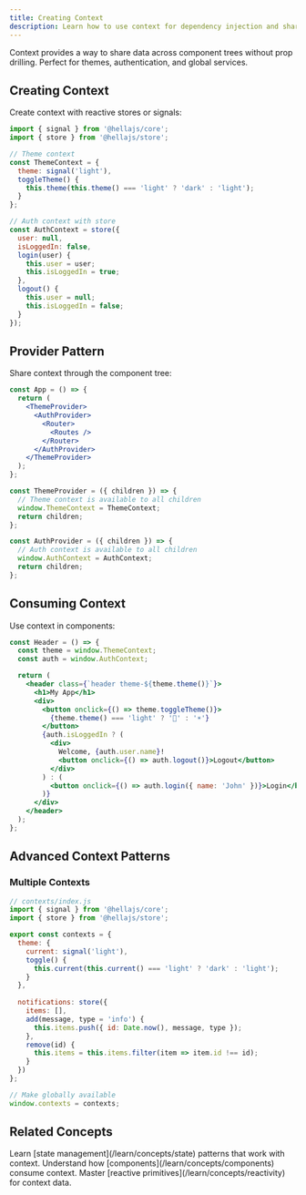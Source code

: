 ```yaml
---
title: Creating Context
description: Learn how to use context for dependency injection and sharing state across component trees.
---
```



Context provides a way to share data across component trees without prop drilling. Perfect for themes, authentication, and global services.

## Creating Context

Create context with reactive stores or signals:

```jsx
import { signal } from '@hellajs/core';
import { store } from '@hellajs/store';

// Theme context
const ThemeContext = {
  theme: signal('light'),
  toggleTheme() {
    this.theme(this.theme() === 'light' ? 'dark' : 'light');
  }
};

// Auth context with store
const AuthContext = store({
  user: null,
  isLoggedIn: false,
  login(user) {
    this.user = user;
    this.isLoggedIn = true;
  },
  logout() {
    this.user = null;
    this.isLoggedIn = false;
  }
});
```

## Provider Pattern

Share context through the component tree:

```jsx
const App = () => {
  return (
    <ThemeProvider>
      <AuthProvider>
        <Router>
          <Routes />
        </Router>
      </AuthProvider>
    </ThemeProvider>
  );
};

const ThemeProvider = ({ children }) => {
  // Theme context is available to all children
  window.ThemeContext = ThemeContext;
  return children;
};

const AuthProvider = ({ children }) => {
  // Auth context is available to all children
  window.AuthContext = AuthContext;
  return children;
};
```

## Consuming Context

Use context in components:

```jsx
const Header = () => {
  const theme = window.ThemeContext;
  const auth = window.AuthContext;

  return (
    <header class={`header theme-${theme.theme()}`}>
      <h1>My App</h1>
      <div>
        <button onclick={() => theme.toggleTheme()}>
          {theme.theme() === 'light' ? '🌙' : '☀️'}
        </button>
        {auth.isLoggedIn ? (
          <div>
            Welcome, {auth.user.name}!
            <button onclick={() => auth.logout()}>Logout</button>
          </div>
        ) : (
          <button onclick={() => auth.login({ name: 'John' })}>Login</button>
        )}
      </div>
    </header>
  );
};
```

## Advanced Context Patterns

### Multiple Contexts

```jsx
// contexts/index.js
import { signal } from '@hellajs/core';
import { store } from '@hellajs/store';

export const contexts = {
  theme: {
    current: signal('light'),
    toggle() {
      this.current(this.current() === 'light' ? 'dark' : 'light');
    }
  },
  
  notifications: store({
    items: [],
    add(message, type = 'info') {
      this.items.push({ id: Date.now(), message, type });
    },
    remove(id) {
      this.items = this.items.filter(item => item.id !== id);
    }
  })
};

// Make globally available
window.contexts = contexts;
```

## Related Concepts

<CardGrid>
  <Card title="📊 State" icon="chart">
    Learn [state management](/learn/concepts/state) patterns that work with context.
  </Card>
  <Card title="🏗️ Components" icon="laptop">
    Understand how [components](/learn/concepts/components) consume context.
  </Card>
  <Card title="🔄 Reactivity" icon="rocket">
    Master [reactive primitives](/learn/concepts/reactivity) for context data.
  </Card>
</CardGrid>